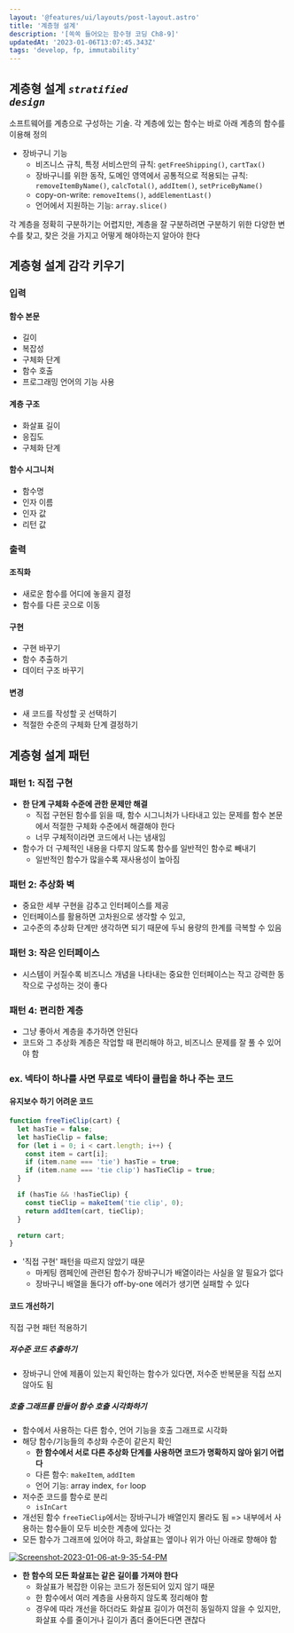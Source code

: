 ```yaml
---
layout: '@features/ui/layouts/post-layout.astro'
title: '계층형 설계'
description: '[쏙쏙 들어오는 함수형 코딩 Ch8-9]'
updatedAt: '2023-01-06T13:07:45.343Z'
tags: 'develop, fp, immutability'
---
```



## 계층형 설계 <code>_stratified design_</code>

소프트웨어를 계층으로 구성하는 기술. 각 계층에 있는 함수는 바로 아래 계층의 함수를 이용해 정의

- 장바구니 기능
  - 비즈니스 규칙, 특정 서비스만의 규칙: `getFreeShipping()`, `cartTax()`
  - 장바구니를 위한 동작, 도메인 영역에서 공통적으로 적용되는 규칙: `removeItemByName()`, `calcTotal()`, `addItem()`, `setPriceByName()`
  - copy-on-write: `removeItems()`, `addElementLast()`
  - 언어에서 지원하는 기능: `array.slice()`

각 계층을 정확히 구분하기는 어렵지만, 계층을 잘 구분하려면 구분하기 위한 다양한 변수를 찾고, 찾은 것을 가지고 어떻게 해야하는지 알아야 한다

## 계층형 설계 감각 키우기

### 입력

#### 함수 본문

- 길이
- 복잡성
- 구체화 단계
- 함수 호출
- 프로그래밍 언어의 기능 사용

#### 계층 구조

- 화살표 길이
- 응집도
- 구체화 단계

#### 함수 시그니처

- 함수명
- 인자 이름
- 인자 값
- 리턴 값

### 출력

#### 조직화

- 새로운 함수를 어디에 놓을지 결정
- 함수를 다른 곳으로 이동

#### 구현

- 구현 바꾸기
- 함수 추출하기
- 데이터 구조 바꾸기

#### 변경

- 새 코드를 작성할 곳 선택하기
- 적절한 수준의 구체화 단계 결정하기

## 계층형 설계 패턴

### 패턴 1: 직접 구현

- **한 단계 구체화 수준에 관한 문제만 해결**
  - 직접 구현된 함수를 읽을 때, 함수 시그니처가 나타내고 있는 문제를 함수 본문에서 적절한 구체화 수준에서 해결해야 한다
  - 너무 구체적이라면 코드에서 나는 냄새임
- 함수가 더 구체적인 내용을 다루지 않도록 함수를 일반적인 함수로 빼내기
  - 일반적인 함수가 많을수록 재사용성이 높아짐

### 패턴 2: 추상화 벽

- 중요한 세부 구현을 감추고 인터페이스를 제공
- 인터페이스를 활용하면 고차원으로 생각할 수 있고,
- 고수준의 추상화 단계만 생각하면 되기 때문에 두뇌 용량의 한계를 극복할 수 있음

### 패턴 3: 작은 인터페이스

- 시스템이 커질수록 비즈니스 개념을 나타내는 중요한 인터페이스는 작고 강력한 동작으로 구성하는 것이 좋다

### 패턴 4: 편리한 계층

- 그냥 좋아서 계층을 추가하면 안된다
- 코드와 그 추상화 계층은 작업할 때 편리해야 하고, 비즈니스 문제를 잘 풀 수 있어야 함

### ex. 넥타이 하나를 사면 무료로 넥타이 클립을 하나 주는 코드

#### 유지보수 하기 어려운 코드

```javascript
function freeTieClip(cart) {
  let hasTie = false;
  let hasTieClip = false;
  for (let i = 0; i < cart.length; i++) {
    const item = cart[i];
    if (item.name === 'tie') hasTie = true;
    if (item.name === 'tie clip') hasTieClip = true;
  }

  if (hasTie && !hasTieClip) {
    const tieClip = makeItem('tie clip', 0);
    return addItem(cart, tieClip);
  }

  return cart;
}
```

- '직접 구현' 패턴을 따르지 않았기 때문
  - 마케팅 캠페인에 관련된 함수가 장바구니가 배열이라는 사실을 알 필요가 없다
  - 장바구니 배열을 돌다가 off-by-one 에러가 생기면 실패할 수 있다

#### 코드 개선하기

직접 구현 패턴 적용하기

##### 저수준 코드 추출하기

- 장바구니 안에 제품이 있는지 확인하는 함수가 있다면, 저수준 반복문을 직접 쓰지 않아도 됨

##### 호출 그래프를 만들어 함수 호출 시각화하기

- 함수에서 사용하는 다른 함수, 언어 기능을 호출 그래프로 시각화
- 해당 함수/기능들의 추상화 수준이 같은지 확인
  - **한 함수에서 서로 다른 추상화 단계를 사용하면 코드가 명확하지 않아 읽기 어렵다**
  - 다른 함수: `makeItem`, `addItem`
  - 언어 기능: array index, `for` loop
- 저수준 코드를 함수로 분리
  - `isInCart`
- 개선된 함수 `freeTieClip`에서는 장바구니가 배열인지 몰라도 됨 => 내부에서 사용하는 함수들이 모두 비슷한 계층에 있다는 것
- 모든 함수가 그래프에 있어야 하고, 화살표는 옆이나 위가 아닌 아래로 향해야 함

<a href="https://ibb.co/80RGJ9B">
  <img
    src="https://i.ibb.co/56zCdL9/Screenshot-2023-01-06-at-9-35-54-PM.png"
    alt="Screenshot-2023-01-06-at-9-35-54-PM"
    border="0"
  />
</a>

- **한 함수의 모든 화살표는 같은 길이를 가져야 한다**
  - 화살표가 복잡한 이유는 코드가 정돈되어 있지 않기 때문
  - 한 함수에서 여러 계층을 사용하지 않도록 정리해야 함
  - 경우에 따라 개선을 하더라도 화살표 길이가 여전히 동일하지 않을 수 있지만, 화살표 수를 줄이거나 길이가 좀더 줄어든다면 괜찮다
